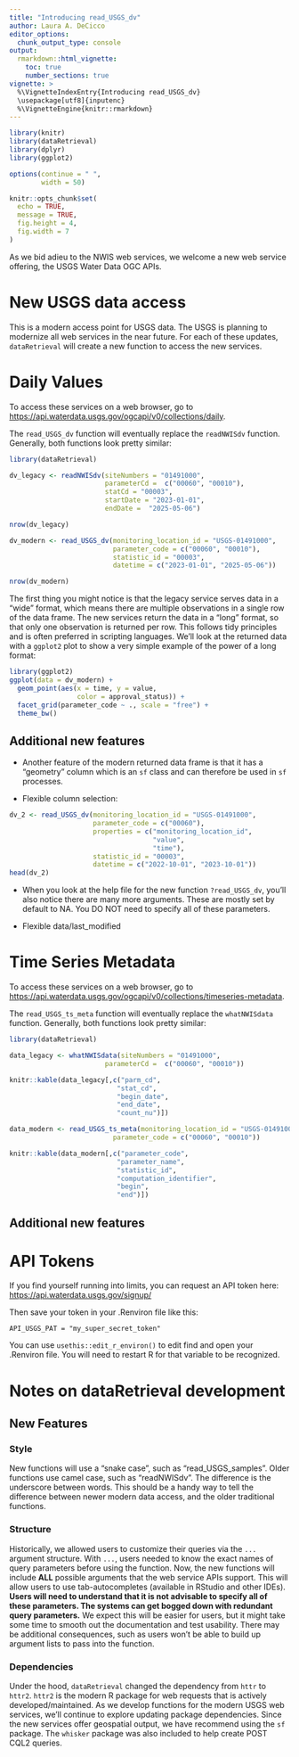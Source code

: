 ```yaml
---
title: "Introducing read_USGS_dv"
author: Laura A. DeCicco
editor_options: 
  chunk_output_type: console
output:
  rmarkdown::html_vignette:
    toc: true
    number_sections: true
vignette: >
  %\VignetteIndexEntry{Introducing read_USGS_dv}
  \usepackage[utf8]{inputenc}
  %\VignetteEngine{knitr::rmarkdown}
---
```



```r
library(knitr)
library(dataRetrieval)
library(dplyr)
library(ggplot2)

options(continue = " ",
        width = 50)

knitr::opts_chunk$set(
  echo = TRUE,
  message = TRUE,
  fig.height = 4,
  fig.width = 7
)
```


As we bid adieu to the NWIS web services, we welcome a new web service offering, the USGS Water Data OGC APIs.

# New USGS data access

This is a modern access point for USGS data. The USGS is planning to modernize all web services in the near future. For each of these updates, `dataRetrieval` will create a new function to access the new services. 

# Daily Values

To access these services on a web browser, go to <https://api.waterdata.usgs.gov/ogcapi/v0/collections/daily>.

The `read_USGS_dv` function will eventually replace the `readNWISdv` function. Generally, both functions look pretty similar:

```r
library(dataRetrieval)

dv_legacy <- readNWISdv(siteNumbers = "01491000",
                        parameterCd =  c("00060", "00010"),
                        statCd = "00003", 
                        startDate = "2023-01-01",
                        endDate =  "2025-05-06")

nrow(dv_legacy)

dv_modern <- read_USGS_dv(monitoring_location_id = "USGS-01491000",
                          parameter_code = c("00060", "00010"),
                          statistic_id = "00003",
                          datetime = c("2023-01-01", "2025-05-06"))

nrow(dv_modern)
```

The first thing you might notice is that the legacy service serves data in a "wide" format, which means there are multiple observations in a single row of the data frame. The new services return the data in a "long" format, so that only one observation is returned per row. This follows tidy principles and is often preferred in scripting languages. We'll look at the returned data with a `ggplot2` plot to show a very simple example of the power of a long format:

```r
library(ggplot2)
ggplot(data = dv_modern) +
  geom_point(aes(x = time, y = value, 
                 color = approval_status)) +
  facet_grid(parameter_code ~ ., scale = "free") +
  theme_bw()

```

## Additional new features

* Another feature of the modern returned data frame is that it has a "geometry" column which is an `sf` class and can therefore be used in `sf` processes.

* Flexible column selection:

```r
dv_2 <- read_USGS_dv(monitoring_location_id = "USGS-01491000",
                     parameter_code = c("00060"),
                     properties = c("monitoring_location_id",
                                    "value",
                                    "time"),
                     statistic_id = "00003",
                     datetime = c("2022-10-01", "2023-10-01"))
head(dv_2)
```

* When you look at the help file for the new function `?read_USGS_dv`, you'll also notice there are many more arguments. These are mostly set by default to NA. You DO NOT need to specify all of these parameters.

* Flexible data/last_modified



# Time Series Metadata

To access these services on a web browser, go to <https://api.waterdata.usgs.gov/ogcapi/v0/collections/timeseries-metadata>.

The `read_USGS_ts_meta` function will eventually replace the `whatNWISdata` function. Generally, both functions look pretty similar:

```r
library(dataRetrieval)

data_legacy <- whatNWISdata(siteNumbers = "01491000",
                        parameterCd =  c("00060", "00010"))
```

```r

knitr::kable(data_legacy[,c("parm_cd",
                           "stat_cd",
                           "begin_date",
                           "end_date",
                           "count_nu")])

```

```r
data_modern <- read_USGS_ts_meta(monitoring_location_id = "USGS-01491000",
                          parameter_code = c("00060", "00010"))

```

```r

knitr::kable(data_modern[,c("parameter_code",
                           "parameter_name",
                           "statistic_id",
                           "computation_identifier",
                           "begin",
                           "end")])

```

## Additional new features

# API Tokens

If you find yourself running into limits, you can request an API token here: <https://api.waterdata.usgs.gov/signup/>

Then save your token in your .Renviron file like this:

```
API_USGS_PAT = "my_super_secret_token"
```

You can use `usethis::edit_r_environ()` to edit find and open your .Renviron file. You will need to restart R for that variable to be recognized. 


# Notes on dataRetrieval development

## New Features

### Style

New functions will use a "snake case", such as "read_USGS_samples". Older functions use camel case, such as "readNWISdv". The difference is the underscore between words. This should be a handy way to tell the difference between newer modern data access, and the older traditional functions. 

### Structure

Historically, we allowed users to customize their queries via the `...` argument structure. With `...`, users needed to know the exact names of query parameters before using the function. Now, the new functions will include **ALL** possible arguments that the web service APIs support. This will allow users to use tab-autocompletes (available in RStudio and other IDEs). **Users will need to understand that it is not advisable to specify all of these parameters. The systems can get bogged down with redundant query parameters.** We expect this will be easier for users, but it might take some time to smooth out the documentation and test usability. There may be additional consequences, such as users won't be able to build up argument lists to pass into the function.  

### Dependencies

Under the hood, `dataRetrieval` changed the dependency from `httr` to `httr2`. `httr2` is the modern R package for web requests that is actively developed/maintained. As we develop functions for the modern USGS web services, we'll continue to explore updating package dependencies. Since the new services offer geospatial output, we have recommend using the `sf` package. The `whisker` package was also included to help create POST CQL2 queries. 

